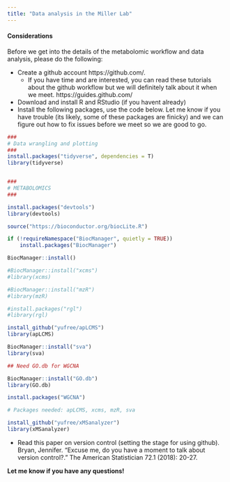 ```yaml
---
title: "Data analysis in the Miller Lab"  
---
```


#### Considerations  
Before we get into the details of the metabolomic workflow and data analysis, please do the following:  

*  Create a github account https://github.com/. 
    +  If you have time and are interested, you can read these tutorials about the github workflow but we will definitely talk about it when we meet. https://guides.github.com/        
    
    
*  Download and install R and RStudio (if you havent already)  
*  Install the following packages, use the code below. Let me know if you have trouble (its likely, some of these packages are finicky) and we can figure out how to fix issues before we meet so we are good to go.    

```r
###
# Data wrangling and plotting
###
install.packages("tidyverse", dependencies = T)
library(tidyverse)


###
# METABOLOMICS
###

install.packages("devtools")
library(devtools)

source("https://bioconductor.org/biocLite.R")

if (!requireNamespace("BiocManager", quietly = TRUE))
    install.packages("BiocManager")

BiocManager::install()

#BiocManager::install("xcms")
#library(xcms)

#BiocManager::install("mzR")
#library(mzR)

#install.packages("rgl")
#library(rgl)

install_github("yufree/apLCMS")
library(apLCMS)

BiocManager::install("sva")
library(sva)

## Need GO.db for WGCNA

BiocManager::install("GO.db")
library(GO.db)

install.packages("WGCNA")

# Packages needed: apLCMS, xcms, mzR, sva

install_github("yufree/xMSanalyzer")
library(xMSanalyzer)

```

*  Read this paper on version control (setting the stage for using github). 
Bryan, Jennifer. "Excuse me, do you have a moment to talk about version control?." The American Statistician 72.1 (2018): 20-27.  

**Let me know if you have any questions!**




